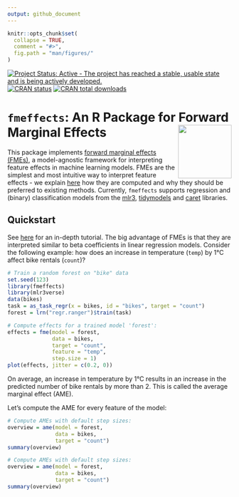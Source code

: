 ```yaml
---
output: github_document
---
```


<!-- README.md is generated from README.Rmd. Please edit that file -->

```r
knitr::opts_chunk$set(
  collapse = TRUE,
  comment = "#>",
  fig.path = "man/figures/"
)
```

<!-- badges: start -->
[![Project Status: Active - The project has reached a stable, usable state and is being actively developed.](https://www.repostatus.org/badges/latest/active.svg)](https://www.repostatus.org/#active)
[![CRAN status](https://www.r-pkg.org/badges/version-last-release/fmeffects)](https://www.r-pkg.org/badges/version-last-release/fmeffects)
[![CRAN total downloads](https://cranlogs.r-pkg.org/badges/grand-total/fmeffects)](https://cranlogs.r-pkg.org/badges/grand-total/fmeffects)
<!-- badges: end -->

# **`fmeffects`**: An R Package for Forward Marginal Effects <img src="man/figures/logo.png" align="right" alt="" width="120" />

This package implements [forward marginal effects (FMEs)][1], a model-agnostic framework for interpreting feature effects in machine learning models. FMEs are the simplest and most intuitive way to interpret feature effects - we explain [here][3] how they are computed and why they should be preferred to existing methods. Currently, `fmeffects` supports regression and (binary) classification models from the [mlr3][2], [tidymodels][6] and [caret][4] libraries. 

## Quickstart

See [here][5] for an in-depth tutorial. The big advantage of FMEs is that they are interpreted similar to beta coefficients in linear regression models. Consider the following example: how does an increase in temperature (`temp`) by 1°C affect bike rentals (`count`)?

```r
# Train a random forest on "bike" data
set.seed(123)
library(fmeffects)
library(mlr3verse)
data(bikes)
task = as_task_regr(x = bikes, id = "bikes", target = "count")
forest = lrn("regr.ranger")$train(task)
```

```r
# Compute effects for a trained model 'forest':
effects = fme(model = forest,
              data = bikes,
              target = "count",
              feature = "temp",
              step.size = 1)
plot(effects, jitter = c(0.2, 0))
```

On average, an increase in temperature by 1°C results in an increase in the predicted number of bike rentals by more than 2. This is called the average marginal effect (AME).

Let's compute the AME for every feature of the model:

```r
# Compute AMEs with default step sizes:
overview = ame(model = forest,
               data = bikes,
               target = "count")
summary(overview)
```
```r
# Compute AMEs with default step sizes:
overview = ame(model = forest,
               data = bikes,
               target = "count")
summary(overview)
```
[1]: https://arxiv.org/abs/2201.08837

[2]: https://mlr3learners.mlr-org.com/

[3]: https://holgstr.github.io/fmeffects/articles/fme_theory.html

[4]: https://topepo.github.io/caret/available-models.html

[5]: https://holgstr.github.io/fmeffects/articles/fmeffects.html

[6]: https://www.tidymodels.org/find/parsnip/
